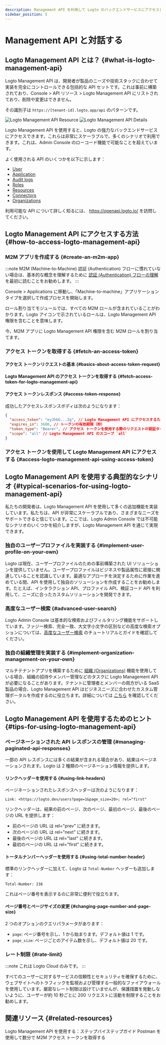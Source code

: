 ```yaml
---
description: Management API を利用して Logto のバックエンドサービスにアクセスし、ユーザー管理、アカウント設定、アイデンティティ検証、マルチテナントアーキテクチャで CIAM システムを拡張します。
sidebar_position: 5
---
```




# Management API と対話する

## Logto Management API とは？ \{#what-is-logto-management-api}

Logto Management API は、開発者が製品のニーズや技術スタックに合わせて実装を完全にコントロールできる包括的な API セットです。これは事前に構築されており、<CloudLink to="/api-resources">Console > API リソース > Logto Management API</CloudLink> にリストされており、削除や変更はできません。

その識別子は `https://[tenant-id].logto.app/api` のパターンです。

<img alt="Logto Management API Resource" src={logtoManagementApiResourceSrc} />

<img alt="Logto Management API Details" src={logtoManagementApiDetailsSrc} />

Logto Management API を使用すると、Logto の強力なバックエンドサービスにアクセスできます。これらは非常にスケーラブルで、多くのシナリオで利用できます。これは、Admin Console のローコード機能で可能なことを超えています。

よく使用される API のいくつかを以下に示します：

- [User](https://openapi.logto.io/operation/operation-getuser)
- [Application](https://openapi.logto.io/operation/operation-listapplications)
- [Audit logs](https://openapi.logto.io/operation/operation-listlogs)
- [Roles](https://openapi.logto.io/operation/operation-listroles)
- [Resources](https://openapi.logto.io/operation/operation-listresources)
- [Connectors](https://openapi.logto.io/operation/operation-listconnectors)
- [Organizations](https://openapi.logto.io/operation/operation-listorganizations)

利用可能な API について詳しく知るには、 https://openapi.logto.io/ を訪問してください。

## Logto Management API にアクセスする方法 \{#how-to-access-logto-management-api}

### M2M アプリを作成する \{#create-an-m2m-app}

:::note
M2M (Machine-to-Machine) 認証 (Authentication) フローに慣れていない場合は、基本的な概念を理解するために [認証 (Authentication) フローの理解](/integrate-logto/integrate-logto-into-your-application/understand-authentication-flow/#machine-to-machine-authentication-flow) を最初に読むことをお勧めします。
:::

<CloudLink to="/applications">Console > Applications</CloudLink>
に移動し、「Machine-to-machine」アプリケーションタイプを選択して作成プロセスを開始します。

<M2mRoleAssignment />

ロール割り当てモジュールでは、すべての M2M ロールが含まれていることがわかります。Logto アイコンで示されているロールは、Logto Management API 権限を含むことを意味します。

今、M2M アプリに Logto Management API 権限を含む M2M ロールを割り当てます。

### アクセス トークンを取得する \{#fetch-an-access-token}

#### アクセス トークンリクエストの基本 \{#basics-about-access-token-request}

<BasicsAboutAccessTokenRequest />

#### Logto Management API のアクセス トークンを取得する \{#fetch-access-token-for-logto-management-api}

<FetchAccessTokenForLogtoManagementApi />

#### アクセス トークンレスポンス \{#access-token-response}

成功したアクセスレスポンスボディは次のようになります：

```json
{
  "access_token": "eyJhbG...2g", // Logto Management API にアクセスするためにこのトークンを使用します
  "expires_in": 3600, // トークンの有効期限（秒）
  "token_type": "Bearer", // アクセス トークンを使用する際のリクエストの認証タイプ
  "scope": "all" // Logto Management API のスコープ `all`
}
```

<M2mAccessTokenNote />

### アクセス トークンを使用して Logto Management API にアクセスする \{#access-logto-management-api-using-access-token}

<AccessTokenUsage />

<AccessLogtoManagementApiUsingAccessToken />

## Logto Management API を使用する典型的なシナリオ \{#typical-scenarios-for-using-logto-management-api}

私たちの開発者は、Logto Management API を使用して多くの追加機能を実装しています。私たちは、API が非常にスケーラブルであり、さまざまなニーズをサポートできると信じています。ここでは、Logto Admin Console では不可能なシナリオのいくつかを紹介しますが、Logto Management API を通じて実現できます。

### 独自のユーザープロファイルを実装する \{#implement-user-profile-on-your-own}

Logto は現在、ユーザープロファイルのための事前構築された UI ソリューションを提供していません。ユーザープロファイルはビジネスや製品属性に密接に関連していることを認識しています。最適なアプローチを決定するために作業を進めている間、API を使用して独自のソリューションを作成することをお勧めします。たとえば、インタラクション API、プロファイル API、検証コード API を利用して、ニーズに合ったカスタムソリューションを開発できます。

### 高度なユーザー検索 \{#advanced-user-search}

Logto Admin Console は基本的な検索およびフィルタリング機能をサポートしています。ファジー検索、完全一致、大文字小文字の区別などの高度な検索オプションについては、[高度なユーザー検索](/user-management/advanced-user-search) のチュートリアルとガイドを確認してください。

### 独自の組織管理を実装する \{#implement-organization-management-on-your-own}

マルチテナントアプリを構築するために [組織 (Organizations)](/organizations) 機能を使用している場合、組織の招待やメンバー管理などのタスクに Logto Management API が必要になることがあります。テナントに管理者とメンバーの両方がいる SaaS 製品の場合、Logto Management API はビジネスニーズに合わせたカスタム管理ポータルを作成するのに役立ちます。詳細については [こちら](/end-user-flows/organization-experience/) を確認してください。

## Logto Management API を使用するためのヒント \{#tips-for-using-logto-management-api}

### ページネーションされた API レスポンスの管理 \{#managing-paginated-api-responses}

一部の API レスポンスには多くの結果が含まれる場合があり、結果はページネーションされます。Logto は 2 種類のページネーション情報を提供します。

#### リンクヘッダーを使用する \{#using-link-headers}

ページネーションされたレスポンスヘッダーは次のようになります：

```
Link: <https://logto.dev/users?page=1&page_size=20>; rel="first"
```

リンクヘッダーは、結果の前のページ、次のページ、最初のページ、最後のページの URL を提供します：

- 前のページの URL は rel="prev" に続きます。
- 次のページの URL は rel="next" に続きます。
- 最後のページの URL は rel="last" に続きます。
- 最初のページの URL は rel="first" に続きます。

#### トータルナンバーヘッダーを使用する \{#using-total-number-header}

標準のリンクヘッダーに加えて、Logto は `Total-Number` ヘッダーも追加します：

```
Total-Number: 216
```

これはページ番号を表示するのに非常に便利で役立ちます。

#### ページ番号とページサイズの変更 \{#changing-page-number-and-page-size}

2 つのオプションのクエリパラメータがあります：

- `page`: ページ番号を示し、1 から始まります。デフォルト値は 1 です。
- `page_size`: ページごとのアイテム数を示し、デフォルト値は 20 です。

### レート制限 \{#rate-limit}

:::note
これは Logto Cloud のみです。
:::

すべてのユーザーに対するサービスの信頼性とセキュリティを確保するために、ウェブサイトへのトラフィックを監視および管理する一般的なファイアウォールを使用しています。厳密なレート制限は設けていませんが、保護措置を発動しないように、ユーザーが約 10 秒ごとに 200 リクエストに活動を制限することをお勧めします。

## 関連リソース \{#related-resources}

<Url href="https://blog.logto.io/management-api">
  Logto Management API を使用する：ステップバイステップガイド
</Url>

<Url href="https://blog.logto.io/use-postman-to-obtain-m2m-access-token">
  Postman を使用して数分で M2M アクセス トークンを取得する
</Url>
